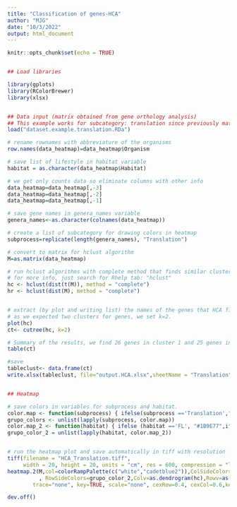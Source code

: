 ---
title: "Classification of genes-HCA"
author: "MJG"
date: "10/3/2022"
output: html_document
---

```{r setup, include=FALSE}
knitr::opts_chunk$set(echo = TRUE)


## Load libraries

library(gplots)
library(RColorBrewer)
library(xlsx)


## Data input (matrix obtained from gene orthology analysis)
## This example works for subcategory: translation since previously matrix was separated for translational subcategories of the genes.
load("dataset.example.translation.RDa")

# rename rownames with abbreviature of the organisms
row.names(data_heatmap)=data_heatmap$Organism

# save list of lifestyle in habitat variable
habitat = as.character(data_heatmap$Habitat)

# we get only counts data so eliminate columns with other info
data_heatmap=data_heatmap[,-3]
data_heatmap=data_heatmap[,-2]
data_heatmap=data_heatmap[,-1]

# save gene names in genera_names variable
genera_names<-as.character(colnames(data_heatmap))

# create a list of subcategory for drawing colors in heatmap
subprocess=replicate(length(genera_names), "Translation")

# convert to matrix for hclust algorithm
M=as.matrix(data_heatmap)

# run hclust algorithms with complete method that finds similar clusters either columns and rows of the matrix (genes and organisms, respectively).
# for more info, just search for Rhelp tab: "hclust" 
hc <- hclust(dist(t(M)), method = "complete")
hr <- hclust(dist(M), method = "complete")


# extract (by plot and writing list) the names of the genes that HCA find.
# as we expected two clusters for genes, we set k=2.
plot(hc)
ct<- cutree(hc, k=2)

# Summary of the results, we find 26 genes in cluster 1 and 25 genes in cluster 2.
table(ct)

#save
tableclust<- data.frame(ct)
write.xlsx(tableclust, file="output.HCA.xlsx",sheetName = "Translation",append = TRUE)


## Heatmap

# save colors in variables for subprocess and habitat.  
color.map <- function(subprocess) { ifelse(subprocess =='Translation',"cadetblue2","cyan")}
grupo_colors <- unlist(lapply(subprocess, color.map))
color.map_2 <- function(habitat) { ifelse (habitat =='FL', "#1B9E77",ifelse (habitat =='OS' ,"#D95F02",ifelse(habitat =='SS',"#7570B3",ifelse(habitat =='CS',"purple","wheat2"))))}
grupo_color_2 = unlist(lapply(habitat, color.map_2))


# run the heatmap plot and save automatically in tiff with resolution
tiff(filename = "HCA_Translation.tiff",
     width = 20, height = 20, units = "cm", res = 600, compression = "lzw")
heatmap.2(M,col=colorRampPalette(c("white","cadetblue2")),ColSideColors=grupo_colors
          , RowSideColors=grupo_color_2,Colv=as.dendrogram(hc),Rowv=as.dendrogram(hr),dendrogram="both", colsep=F,labCol = as.expression(lapply(colnames(M), function(a) bquote(italic(.(a))))),
		trace="none", key=TRUE, scale="none", cexRow=0.4, cexCol=0.6,keysize = 1, symbreaks=FALSE, symkey=FALSE, density.info="none",sepcolor="white",srtCol=45)

dev.off()


```

